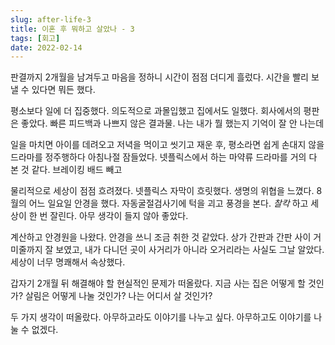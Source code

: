 ```yaml
---
slug: after-life-3
title: 이혼 후 뭐하고 살았나 - 3
tags: [회고]
date: 2022-02-14
---
```


판결까지 2개월을 남겨두고 마음을 정하니 시간이 점점 더디게 흘렀다.
시간을 빨리 보낼 수 있다면 뭐든 했다.

평소보다 일에 더 집중했다. 의도적으로 과몰입했고 집에서도 일했다. 회사에서의 평판은 좋았다. 빠른 피드백과 나쁘지 않은 결과물. 나는 내가 뭘 했는지 기억이 잘 안 나는데

일을 마치면 아이를 데려오고 저녁을 먹이고 씻기고 재운 후, 평소라면 쉽게 손대지 않을 드라마를 정주행하다 아침나절 잠들었다. 넷플릭스에서 하는 마약류 드라마를 거의 다 본 것 같다.
브레이킹 배드 빼고

물리적으로 세상이 점점 흐려졌다. 넷플릭스 자막이 흐릿했다. 생명의 위협을 느꼈다.
8월의 어느 일요일 안경을 했다. 자동굴절검사기에 턱을 괴고 풍경을 본다. _찰칵_ 하고 세상이 한 번 잘린다. 아무 생각이 들지 않아 좋았다.

계산하고 안경원을 나왔다. 안경을 쓰니 조금 취한 것 같았다.
상가 간판과 간판 사이 거미줄까지 잘 보였고, 내가 다니던 곳이 사거리가 아니라 오거리라는 사실도 그날 알았다. 세상이 너무 명쾌해서 속상했다.

갑자기 2개월 뒤 해결해야 할 현실적인 문제가 떠올랐다.
지금 사는 집은 어떻게 할 것인가? 살림은 어떻게 나눌 것인가? 나는 어디서 살 것인가?

두 가지 생각이 떠올랐다.
아무하고라도 이야기를 나누고 싶다.
아무하고도 이야기를 나눌 수 없겠다.
